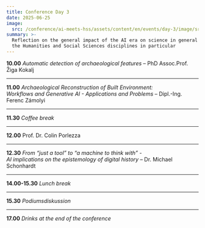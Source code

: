 ```yaml
---
title: Conference Day 3
date: 2025-06-25
image:
  src: /conference/ai-meets-hss/assets/content/en/events/day-3/image/src.jpg
summary: >-
  Reflection on the general impact of the AI ​​era on science in general and on
  the Humanities and Social Sciences disciplines in particular
---
```

**10.00** *Automatic detection of archaeological features* – PhD Assoc.Prof. Žiga Kokalj

---

**11.00** *Archaeological Reconstruction of Built Environment:* \
&#x20;         *Workflows and Generative AI - Applications and Problems* – Dipl.-Ing. Ferenc Zámolyi

---

**11.30** *Coffee break*

---

**12.00** Prof. Dr. Colin Porlezza

---

**12.30** *From “just a tool” to “a machine to think with” -* \
&#x20;         *AI implications on the epistemology of digital history* – Dr. Michael Schonhardt

---

**14.00-15.30** *Lunch break*

---

**15.30** *Podiumsdiskussion*

---

**17.00** *Drinks at the end of the conference*
